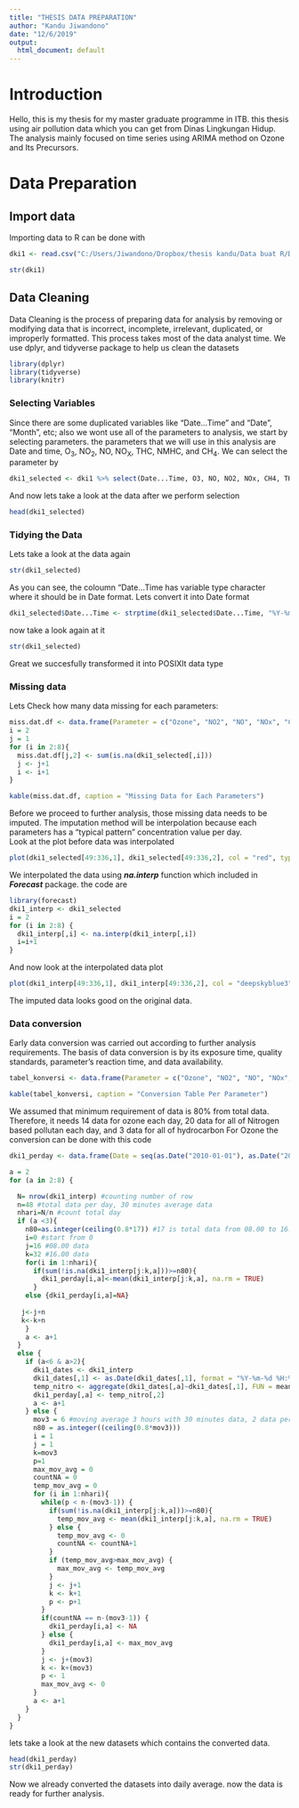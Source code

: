 ```yaml
---
title: "THESIS DATA PREPARATION"
author: "Kandu Jiwandono"
date: "12/6/2019"
output:
  html_document: default
---
```


# Introduction
Hello, this is my thesis for my master graduate programme in ITB. this thesis using air pollution data which you can get from Dinas Lingkungan Hidup. The analysis mainly focused on time series using ARIMA method on Ozone and Its Precursors.

# Data Preparation
## Import data
Importing data to R can be done with
```r
dki1 <- read.csv("C:/Users/Jiwandono/Dropbox/thesis kandu/Data buat R/DKI 1/DKI1-Rdata (2010-2017).csv", stringsAsFactors = FALSE)

str(dki1)

```

## Data Cleaning
Data Cleaning is the process of preparing data for analysis by removing or modifying data that is incorrect, incomplete, irrelevant, duplicated, or improperly formatted. This process takes most of the data analyst time. We use dplyr, and tidyverse package to help us clean the datasets
```r
library(dplyr)
library(tidyverse)
library(knitr)
```


### Selecting Variables
Since there are some duplicated variables like "Date...Time" and "Date", "Month", etc; also we wont use all of the parameters to analysis, we start by selecting parameters. the parameters that we will use in this analysis are Date and time, O~3~, NO~2~, NO, NO~X~, THC, NMHC, and CH~4~.
We can select the parameter by 
```r
dki1_selected <- dki1 %>% select(Date...Time, O3, NO, NO2, NOx, CH4, THC, NMHC)

```
And now lets take a look at the data after we perform selection
```r
head(dki1_selected)
```

### Tidying the Data
Lets take a look at the data again
```r
str(dki1_selected)
```
As you can see, the coloumn "Date...Time has variable type character where it should be in Date format.
Lets convert it into Date format
```r

dki1_selected$Date...Time <- strptime(dki1_selected$Date...Time, "%Y-%m-%d %H:%M")
```

now take a look again at it
```r
str(dki1_selected)
```
Great we succesfully transformed it into POSIXlt data type

### Missing data
Lets Check how many data missing for each parameters:
```r
miss.dat.df <- data.frame(Parameter = c("Ozone", "NO2", "NO", "NOx", "CH4", "NMHC", "THC"), Total.Missing.Data = NA)
i = 2
j = 1
for (i in 2:8){
  miss.dat.df[j,2] <- sum(is.na(dki1_selected[,i]))
  j <- j+1
  i <- i+1
}

kable(miss.dat.df, caption = "Missing Data for Each Parameters")
```

Before we proceed to further analysis, those missing data needs to be imputed. The imputation method will be interpolation because each parameters has a "typical pattern" concentration value per day.  
Look at the plot before data was interpolated

```r
plot(dki1_selected[49:336,1], dki1_selected[49:336,2], col = "red", type = "l", main = "First 7 days Ozone Concentration Before Imputing Missing Data", xlab = "DAY", ylab = "Concentration")
```

We interpolated the data using ***na.interp*** function which included in ***Forecast*** package. the code are
```r
library(forecast)
dki1_interp <- dki1_selected
i = 2
for (i in 2:8) {
  dki1_interp[,i] <- na.interp(dki1_interp[,i])
  i=i+1
}
```

And now look at the interpolated data plot
```r
plot(dki1_interp[49:336,1], dki1_interp[49:336,2], col = "deepskyblue3", type = "l", main = "First 7 days Ozone Concentration After Imputing Missing Data", xlab = "DAY", ylab = "Concentration")
```

The imputed data looks good on the original data.

### Data conversion

Early data conversion was carried out according to further analysis requirements.
The basis of data conversion is by its exposure time, quality standards, parameter's reaction time, and data availability. 
```r
tabel_konversi <- data.frame(Parameter = c("Ozone", "NO2", "NO", "NOx", "Hydrocarbon (CH4, NMHC, THC)"), Conversion =c("Daily 8 Hours Average From 08.00 to 16.00", "Daily 24 Hours Average",  "Daily 24 Hours Average",  "Daily 24 Hours Average", "Daily Maximum 3 Hour Average" ))

kable(tabel_konversi, caption = "Conversion Table Per Parameter")

```

We assumed that minimum requirement of data is 80% from total data. Therefore, it needs 14 data for ozone each day, 20 data for all of Nitrogen based pollutan each day, and 3 data for all of hydrocarbon
For Ozone the conversion can be done with this code 
```r
dki1_perday <- data.frame(Date = seq(as.Date("2010-01-01"), as.Date("2018-01-01"), by = "day"), O3= NA, NO= NA, NO2= NA, NOx = NA, CH4 = NA, THC = NA, NMHC = NA)

a = 2
for (a in 2:8) {

  N= nrow(dki1_interp) #counting number of row
  n=48 #total data per day, 30 minutes average data
  nhari=N/n #count total day
  if (a <3){
    n80=as.integer(ceiling(0.8*17)) #17 is total data from 08.00 to 16.00
    i=0 #start from 0
    j=16 #08.00 data
    k=32 #16.00 data
    for(i in 1:nhari){
      if(sum(!is.na(dki1_interp[j:k,a]))>=n80){ 
        dki1_perday[i,a]<-mean(dki1_interp[j:k,a], na.rm = TRUE)
      }
    else {dki1_perday[i,a]=NA}
  
   j<-j+n
   k<-k+n
    }
    a <- a+1
  }
  else {
    if (a<6 & a>2){
      dki1_dates <- dki1_interp
      dki1_dates[,1] <- as.Date(dki1_dates[,1], format = "%Y-%m-%d %H:%M") 
      temp_nitro <- aggregate(dki1_dates[,a]~dki1_dates[,1], FUN = mean)
      dki1_perday[,a] <- temp_nitro[,2]
      a <- a+1
    } else {
      mov3 = 6 #moving average 3 hours with 30 minutes data, 2 data per hours
      n80 = as.integer((ceiling(0.8*mov3)))
      i = 1
      j = 1
      k=mov3
      p=1
      max_mov_avg = 0
      countNA = 0
      temp_mov_avg = 0
      for (i in 1:nhari){
        while(p < n-(mov3-1)) {
          if(sum(!is.na(dki1_interp[j:k,a]))>=n80){
            temp_mov_avg <- mean(dki1_interp[j:k,a], na.rm = TRUE)
          } else {
            temp_mov_avg <- 0
            countNA <- countNA+1
          }
          if (temp_mov_avg>max_mov_avg) {
            max_mov_avg <- temp_mov_avg
          }
          j <- j+1
          k <- k+1
          p <- p+1
        }
        if(countNA == n-(mov3-1)) {
          dki1_perday[i,a] <- NA
        } else {
          dki1_perday[i,a] <- max_mov_avg
        }
        j <- j+(mov3)
        k <- k+(mov3)
        p <- 1
        max_mov_avg <- 0
      }
      a <- a+1
    }
  }
}

```


lets take a look at the new datasets which contains the converted data.
```r
head(dki1_perday)
str(dki1_perday)
```

Now we already converted the datasets into daily average.
now the data is ready for further analysis.

